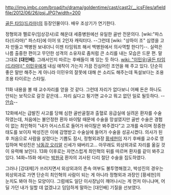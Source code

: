 http://img.imbc.com/broad/tv/drama/goldentime/cast/cast2/__icsFiles/afieldfile/2012/06/26/psj.JPG?width=200

[[골든 타임(드라마)]]의 등장인물이다. 배우 조상기가 연기한다.

정형외과 펠로우(임상강사)로 해운대 세중병원에선 유일한 골반 전문의다. [wiki:"파스타(드라마)" 파스타]에 이어 또 2인자 캐릭터다. --그런데 [wiki: "상하이 조" 심영을 고자 만들고 백병원 보내더니 이젠 타임워프 해서 백병원에서 의사역할 한다?]--. 실력은 나름 출중한 편이고 무던한 성격의 소유자로 좀처럼 큰 소리를 내는 모습은 드문 편. 말 그대로 '''[대인배]'''. 그래서인지 따르는 후배들이 꽤 있는 듯 하다. [[wiki: "이민우(골든 타임(드라마))" 이민우]]에게 내심 애착이 가는지 가끔 진심어린 조언을 해 주고 있다. 단순히 좋은 말만 해주는 게 아니라 이민우의 잘못에 대해 쓴 소리도 해주는데 독설보다는 조용조용 타이르는 스타일.
 
11화 내용을 볼 때 교수자리를 얻을 것 같다. 그런데 자리가 없다보니 어째 돈은 하나도 안되는 보직으로 갈것 같은데... 자리 싫다고 튕기면 교수고 뭐고 없던 일로 될듯하다. --[[안습]]-- 
 
12화에서는 급발진 사고를 당해 심한 골반골절과 출혈로 응급실에 실려온 환자를 수술하였는데, 처음에는 불안정한 환자 바이탈 때문에 수술을 망설였지만 골반 수술은 경험이 없는 최인혁이 "내가 어시스트로 들어가 바이탈은 봐주겠다"고 고개를 숙이며 정중한 태도를 보이자 박성진은 이에 감명받고 수술실에 들어가 수술을 성공시켰다. 의사가 된 후 처음으로 사람을 살렸다는 기쁨도 잠시, 정형외과장 [[황세헌]]이 자기 후배를 교수로 영입하며 박성진은 [[낙동강 오리알]] 신세가 돼버리고... 아무래도 외상외과로 자리를 옮길 것이 유력해 보인다. 13화 이후로는 자연스럽게 최인혁의 뒤를 따르며 환자를 같이 봐주고 있다. 14화~15화 에서는 [[박원국]] 환자의 괴사된 다리 절단 수술을 집도하였다.

그러나 [강대제]가 쓰러지면서 외상외과의 존속 여부도 불투명해졌고, 박성진의 경우는 외상외과로 가면 단순히 최인혁의 사람이 되는 게 아니라 정형외과 과장인 [황세헌]의 눈치도 봐야 하는 모양이다. 그럼에도 일단 이사장님이 깨어나시는 게 먼저 아니냐며, 어딜 가던 내가 일할 데 없겠냐고 덤덤하게 말하는 [대인배] 기질을 선보였다.

